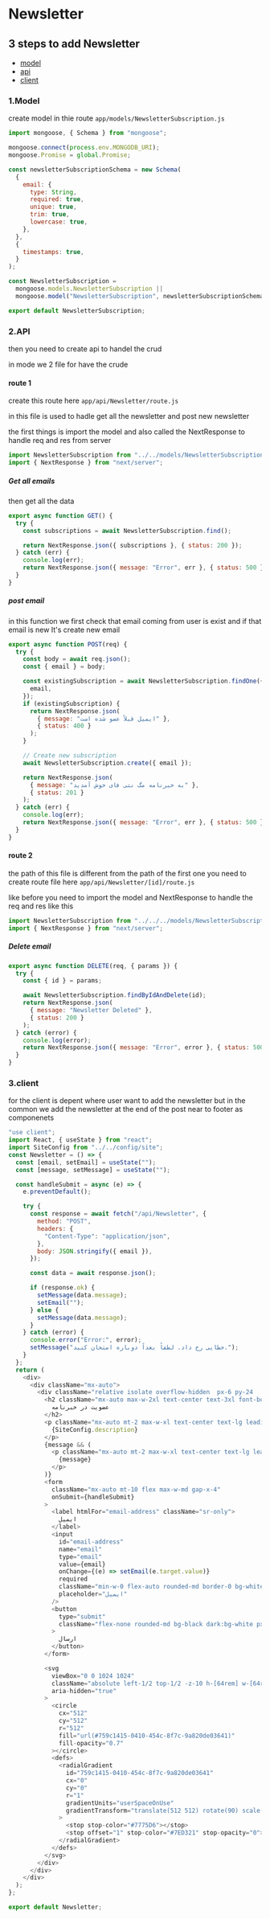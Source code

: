 # Newsletter

## 3 steps to add Newsletter

- [model](#1model)
- [api](#2api)
- [client](#3client)

### 1.Model

create model in thie route `app/models/NewsletterSubscription.js`

```javascript
import mongoose, { Schema } from "mongoose";

mongoose.connect(process.env.MONGODB_URI);
mongoose.Promise = global.Promise;

const newsletterSubscriptionSchema = new Schema(
  {
    email: {
      type: String,
      required: true,
      unique: true,
      trim: true,
      lowercase: true,
    },
  },
  {
    timestamps: true,
  }
);

const NewsletterSubscription =
  mongoose.models.NewsletterSubscription ||
  mongoose.model("NewsletterSubscription", newsletterSubscriptionSchema);

export default NewsletterSubscription;
```

### 2.API

then you need to create api to handel the crud

in mode we 2 file for have the crude

#### route 1

create this route here `app/api/Newsletter/route.js`

in this file is used to hadle get all the newsletter and post new newsletter

the first things is import the model and also called the NextResponse to handle req and res from
server

```javascript
import NewsletterSubscription from "../../models/NewsletterSubscription";
import { NextResponse } from "next/server";
```

##### Get all emails

then get all the data

```javascript
export async function GET() {
  try {
    const subscriptions = await NewsletterSubscription.find();

    return NextResponse.json({ subscriptions }, { status: 200 });
  } catch (err) {
    console.log(err);
    return NextResponse.json({ message: "Error", err }, { status: 500 });
  }
}
```

##### post email

in this function we first check that email coming from user is exist and if that email is new It's create new email

```javascript
export async function POST(req) {
  try {
    const body = await req.json();
    const { email } = body;

    const existingSubscription = await NewsletterSubscription.findOne({
      email,
    });
    if (existingSubscription) {
      return NextResponse.json(
        { message: "ایمیل قبلاً عضو شده است" },
        { status: 400 }
      );
    }

    // Create new subscription
    await NewsletterSubscription.create({ email });

    return NextResponse.json(
      { message: "به خبرنامه مگ نتی فای خوش آمدید" },
      { status: 201 }
    );
  } catch (err) {
    console.log(err);
    return NextResponse.json({ message: "Error", err }, { status: 500 });
  }
}
```

#### route 2

the path of this file is different from the path of the first one you need to create route file here `app/api/Newsletter/[id]/route.js`

like before you need to import the model and NextResponse to handle the req and res like this

```javascript
import NewsletterSubscription from "../../../models/NewsletterSubscription";
import { NextResponse } from "next/server";
```

##### Delete email

```javascript
export async function DELETE(req, { params }) {
  try {
    const { id } = params;

    await NewsletterSubscription.findByIdAndDelete(id);
    return NextResponse.json(
      { message: "Newsletter Deleted" },
      { status: 200 }
    );
  } catch (error) {
    console.log(error);
    return NextResponse.json({ message: "Error", error }, { status: 500 });
  }
}
```

### 3.client

for the client is depent where user want to add the newsletter but in the common we add the newsletter at the end of the post
near to footer as componenets

```javascript
"use client";
import React, { useState } from "react";
import SiteConfig from "../../config/site";
const Newsletter = () => {
  const [email, setEmail] = useState("");
  const [message, setMessage] = useState("");

  const handleSubmit = async (e) => {
    e.preventDefault();

    try {
      const response = await fetch("/api/Newsletter", {
        method: "POST",
        headers: {
          "Content-Type": "application/json",
        },
        body: JSON.stringify({ email }),
      });

      const data = await response.json();

      if (response.ok) {
        setMessage(data.message);
        setEmail("");
      } else {
        setMessage(data.message);
      }
    } catch (error) {
      console.error("Error:", error);
      setMessage("خطایی رخ داد. لطفاً بعداً دوباره امتحان کنید.");
    }
  };
  return (
    <div>
      <div className="mx-auto">
        <div className="relative isolate overflow-hidden  px-6 py-24   sm:px-24 xl:py-32">
          <h2 className="mx-auto max-w-2xl text-center text-3xl font-bold tracking-tight text-black dark:text-white sm:text-4xl">
            عضویت در خبرنامه
          </h2>
          <p className="mx-auto mt-2 max-w-xl text-center text-lg leading-8 text-gray-700 dark:text-gray-300">
            {SiteConfig.description}
          </p>
          {message && (
            <p className="mx-auto mt-2 max-w-xl text-center text-lg leading-8 text-gray-700 dark:text-gray-300">
              {message}
            </p>
          )}
          <form
            className="mx-auto mt-10 flex max-w-md gap-x-4"
            onSubmit={handleSubmit}
          >
            <label htmlFor="email-address" className="sr-only">
              ایمیل
            </label>
            <input
              id="email-address"
              name="email"
              type="email"
              value={email}
              onChange={(e) => setEmail(e.target.value)}
              required
              className="min-w-0 flex-auto rounded-md border-0 bg-white/5 px-3.5 py-2 text-black dark:text-white shadow-xl ring-1 ring-inset ring-white/10 focus:ring-2 focus:ring-inset focus:ring-white sm:text-sm sm:leading-6"
              placeholder="ایمیل"
            />
            <button
              type="submit"
              className="flex-none rounded-md bg-black dark:bg-white px-3.5 py-2.5 text-sm font-semibold text-gray-100 dark:text-gray-900 shadow-sm hover:bg-gray-900 dark:hover:bg-gray-100 focus-visible:outline focus-visible:outline-2 focus-visible:outline-offset-2 focus-visible:outline-white"
            >
              ارسال
            </button>
          </form>

          <svg
            viewBox="0 0 1024 1024"
            className="absolute left-1/2 top-1/2 -z-10 h-[64rem] w-[64rem] -translate-x-1/2"
            aria-hidden="true"
          >
            <circle
              cx="512"
              cy="512"
              r="512"
              fill="url(#759c1415-0410-454c-8f7c-9a820de03641)"
              fill-opacity="0.7"
            ></circle>
            <defs>
              <radialGradient
                id="759c1415-0410-454c-8f7c-9a820de03641"
                cx="0"
                cy="0"
                r="1"
                gradientUnits="userSpaceOnUse"
                gradientTransform="translate(512 512) rotate(90) scale(512)"
              >
                <stop stop-color="#7775D6"></stop>
                <stop offset="1" stop-color="#7ED321" stop-opacity="0"></stop>
              </radialGradient>
            </defs>
          </svg>
        </div>
      </div>
    </div>
  );
};

export default Newsletter;
```
